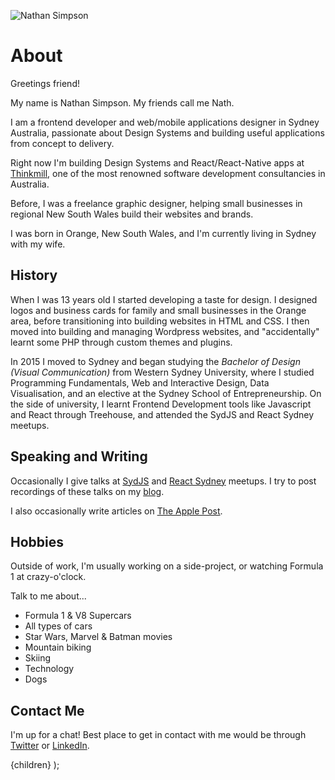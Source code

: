 
![Nathan Simpson](https://files.nathansimpson.design/avatar.jpeg 'Nathan Simpson')

# About

Greetings friend!

My name is Nathan Simpson. My friends call me Nath.

I am a frontend developer and web/mobile applications designer in Sydney Australia, passionate about Design Systems and building useful applications from concept to delivery.

Right now I'm building Design Systems and React/React-Native apps at [Thinkmill](https://thinkmill.com.au), one of the most renowned software development consultancies in Australia.

Before, I was a freelance graphic designer, helping small businesses in regional New South Wales build their websites and brands.

I was born in Orange, New South Wales, and I'm currently living in Sydney with my wife.

## History

When I was 13 years old I started developing a taste for design. I designed logos and business cards for family and small businesses in the Orange area, before transitioning into building websites in HTML and CSS. I then moved into building and managing Wordpress websites, and "accidentally" learnt some PHP through custom themes and plugins.

In 2015 I moved to Sydney and began studying the _Bachelor of Design (Visual Communication)_ from Western Sydney University, where I studied Programming Fundamentals, Web and Interactive Design, Data Visualisation, and an elective at the Sydney School of Entrepreneurship. On the side of university, I learnt Frontend Development tools like Javascript and React through Treehouse, and attended the SydJS and React Sydney meetups.

## Speaking and Writing

Occasionally I give talks at [SydJS](https://www.sydjs.com)
and [React Sydney](https://www.meetup.com/en-AU/React-Sydney) meetups. I try to post recordings of these talks on my [blog](/blog).

I also occasionally write articles on [The Apple Post](https://www.theapplepost.com/author/nathan-simpson/).

## Hobbies

Outside of work, I'm usually working on a side-project, or watching Formula 1 at crazy-o'clock.

Talk to me about...

- Formula 1 & V8 Supercars
- All types of cars
- Star Wars, Marvel & Batman movies
- Mountain biking
- Skiing
- Technology
- Dogs

## Contact Me

I'm up for a chat!
Best place to get in contact with me would be through [Twitter](https://twitter.com/nathjsimpson) or [LinkedIn](https://www.linkedin.com/in/nathan-simpson-71512a75?trk).

  <MdxPageLayout backToHome>{children}</MdxPageLayout>
);

